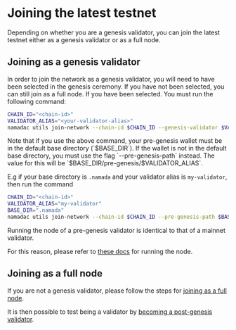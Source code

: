 
# Joining the latest testnet

Depending on whether you are a genesis validator, you can join the latest testnet either as a genesis validator or as a full node.

## Joining as a genesis validator

In order to join the network as a genesis validator, you will need to have been selected in the genesis ceremony. If you have not been selected, you can still join as a full node.
If you have been selected. You must run the following command:

```bash
CHAIN_ID="<chain-id>"
VALIDATOR_ALIAS="<your-validator-alias>"
namadac utils join-network --chain-id $CHAIN_ID --genesis-validator $VALIDATOR_ALIAS
```

<Callout>
Note that if you use the above command, your pre-genesis wallet must be in the default base directory (`$BASE_DIR`). If the wallet is not in the default base directory, you must use the flag `--pre-genesis-path` instead. The value for this will be `$BASE_DIR/pre-genesis/$VALIDATOR_ALIAS`.

E.g if your base directory is `.namada` and your validator alias is `my-validator`, then run the command 

```bash
CHAIN_ID="<chain-id>"
VALIDATOR_ALIAS="my-validator"
BASE_DIR=".namada"
namadac utils join-network --chain-id $CHAIN_ID --pre-genesis-path $BASE_DIR/pre-genesis/$VALIDATOR_ALIAS
```
</Callout>

Running the node of a pre-genesis validator is identical to that of a mainnet validator.

For this reason, please refer to [these docs](../../operators/validators/validator-setup.mdx#start-validating) for running the node.

## Joining as a full node
If you are not a genesis validator, please follow the steps for [joining as a full node](../../operators/ledger/running-a-full-node.mdx). 

It is then possible to test being a validator by [becoming a post-genesis validator](./post-genesis-validator.mdx).


